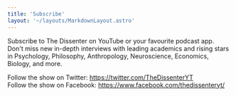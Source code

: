 ```yaml
---
title: 'Subscribe'
layout: '~/layouts/MarkdownLayout.astro'
---
```


Subscribe to The Dissenter on YouTube or your favourite podcast app. Don't miss new in-depth interviews with leading academics and rising stars in Psychology, Philosophy, Anthropology, Neuroscience, Economics, Biology, and more.
<Subscribe podcastPlatforms={podcastPlatforms} />

Follow the show on Twitter: https://twitter.com/TheDissenterYT  
Follow the show on Facebook: https://www.facebook.com/thedissenteryt/
